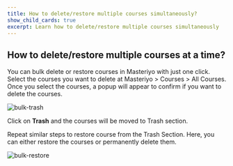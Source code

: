 ```yaml
---
title: How to delete/restore multiple courses simultaneously?
show_child_cards: true
excerpt: Learn how to delete/restore multiple courses simultaneously
---
```


## How to delete/restore multiple courses at a time?

You can bulk delete or restore courses in Masteriyo with just one click. Select the courses you want to delete at Masteriyo > Courses > All Courses. Once you select the courses, a popup will appear to confirm if you want to delete the courses.

![bulk-trash](https://github.com/Masteriyo/masteriyo-docs/assets/75772539/abd07e0f-4cd1-42b8-8960-6655898aea26)

Click on **Trash** and the courses will be moved to Trash section.

Repeat similar steps to restore course from the Trash Section. Here, you can either restore the courses or permanently delete them.

![bulk-restore](https://github.com/Masteriyo/masteriyo-docs/assets/75772539/7b3cab07-af65-4b50-a47b-eef994076712)
